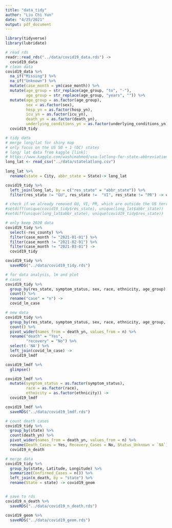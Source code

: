 ```yaml
---
title: "data_tidy"
author: "Liu Chi Yun"
date: "4/25/2021"
output: pdf_document
---
```


```r
library(tidyverse)
library(lubridate)
```


```r
# read rds 
readr::read_rds("../data/covid19_data.rds") -> 
  covid19_data
# clean data
covid19_data %>% 
  na_if("Missing") %>% 
  na_if("Unknown") %>% 
  mutate(case_month = ym(case_month)) %>% 
  mutate(age_group = str_replace(age_group, "to", "-"),
         age_group = str_replace(age_group, "years", "")) %>% 
  mutate(age_group = as.factor(age_group),
         sex = as.factor(sex),
         hosp_yn = as.factor(hosp_yn),
         icu_yn = as.factor(icu_yn),
         death_yn = as.factor(death_yn),
         underlying_conditions_yn = as.factor(underlying_conditions_yn))  ->
  covid19_tidy
```


```r
# tidy data
# merge long/lat for shiny map
# only focus on the US 50 + 1 (DC) states
# long/ lat data from kaggle [link]:
# https://www.kaggle.com/washimahmed/usa-latlong-for-state-abbreviations
long_lat <- read_csv("../data/statelatlong.csv") 
  
long_lat %>% 
  rename(state = City, abbr_state = State)-> long_lat

covid19_tidy %>% 
  left_join(long_lat, by = c("res_state" = "abbr_state")) %>% 
  filter(res_state != "GU", res_state !=  "VI", res_state != "PR") -> covid19_tidy

# check if we already removed GU, VI, PR, which are outside the US territories
#setdiff(unique(covid19_tidy$res_state), unique(long_lat$abbr_state))
#setdiff(unique(long_lat$abbr_state), unique(covid19_tidy$res_state))

# only keep 2020 data
covid19_tidy %>% 
  select(-res_county) %>% 
  filter(case_month != "2021-01-01") %>% 
  filter(case_month != "2021-02-01") %>% 
  filter(case_month != "2021-03-01") ->
  covid19_tidy

covid19_tidy %>% 
  saveRDS("../data/covid19_tidy.rds")
```

```r
# for data analysis, lm and plot
# cases
covid19_tidy %>% 
  group_by(res_state, symptom_status, sex, race, ethnicity, age_group) %>% 
  count() %>% 
  rename("case" = "n") ->
  covid_lm_case

# new data
covid19_tidy %>% 
  group_by(res_state, symptom_status, sex, race, ethnicity, age_group, death_yn) %>% 
  count() %>% 
  pivot_wider(names_from = death_yn, values_from = n) %>% 
  rename("death" = "Yes",
         "recovery" = "No") %>% 
  select(-'NA') %>% 
  left_join(covid_lm_case) ->
  covid19_lmdf

covid19_lmdf %>% 
  glimpse()

covid19_lmdf %>% 
  mutate(symptom_status = as.factor(symptom_status),
         race = as.factor(race),
         ethnicity = as.factor(ethnicity)) ->
  covid19_lmdf

covid19_lmdf %>% 
  saveRDS("../data/covid19_lmdf.rds")
```

```r
# count death cases
covid19_tidy %>%
  group_by(state) %>% 
  count(death_yn) %>% 
  pivot_wider(names_from = death_yn, values_from = n) %>% 
  rename(Death_Cases = Yes, Recovery_Cases = No, Status_Unknown = `NA`)->
  covid19_n_death

# merge data
covid19_tidy %>%
  group_by(state, Latitude, Longitude) %>%
  summarize(Confirmed_Cases = n()) %>% 
  left_join(n_death, by = "state") %>% 
  rename(State = state) -> covid19_geom


# save to rds
covid19_n_death %>% 
  saveRDS("../data/covid19_n_death.rds")

covid19_geom %>% 
  saveRDS("../data/covid19_geom.rds")
```





